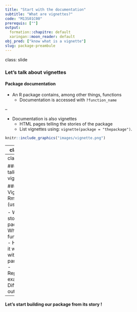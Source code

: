 ```yaml
---
title: "Start with the documentation"
subtitle: "What are vignettes?"
code: "M13S01C00"
prerequis: [""]
output: 
  formation::chapitre: default
  xaringan::moon_reader: default
obj_pred: ["know what is a vignette"]
slug: package-preambule
---
```

class: slide 

### Let's talk about vignettes
 
#### Package documentation

- An R package contains, among other things, functions
  + Documentation is accessed with `?function_name`

--

- Documentation is also vignettes
  + HTML pages telling the stories of the package
  + List vignettes using: `vignette(package = "thepackage")`.

```r
knitr::include_graphics("images/vignette.png")
```

---
class: slide 

### Let's talk about vignettes
 
#### Content of a vignette

```r
vignette(topic = "colwise", package = "dplyr")
```

```r
knitr::include_graphics("images/vignette2.png")
```
 
---
class: slide 

### Let's talk about vignettes

#### Vignette = Rmarkdown (usually)

- What is the story of the package
- What is the function for
- How to use it with or without parameters
- Reproducible examples
- Different outputs

--

#### Let's start building our package from its story ! 
 
